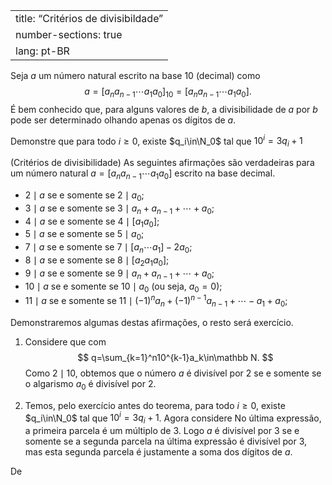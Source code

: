 

---
title: "Critérios de divisibildade"
number-sections: true
lang: pt-BR
---

Seja $a$ um número natural escrito na base $10$ (decimal) como
$$
a=[a_na_{n-1}\cdots a_1a_0]_{10}=[a_na_{n-1}\cdots a_1a_0].
$$
É bem conhecido que, para alguns valores de $b$, a divisibilidade de $a$ por $b$ pode ser determinado olhando apenas os dígitos de $a$.

:::{#exr-}
Demonstre que para todo $i\geq 0$, existe $q_i\in\N_0$ tal que $10^i=3q_i+1$
:::


:::{#thm-}
(Critérios de divisibilidade)
As seguintes afirmações são verdadeiras para um número natural $a=[a_na_{n-1}\cdots a_1a_0]$ escrito na base decimal.


-  $2\mid a$ se e somente se $2\mid a_0$;
-  $3\mid a$ se e somente se $3\mid a_n+a_{n-1}+\cdots+a_0$;
-  $4\mid a$ se e somente se $4\mid [a_1a_0]$;
-  $5\mid a$ se e somente se $5\mid a_0$;
-  $7\mid a$ se e somente se $7\mid [a_n\cdots a_1]-2a_0$;
-  $8\mid a$ se e somente se $8\mid [a_2a_1a_0]$;
-  $9\mid a$ se e somente se $9\mid a_n+a_{n-1}+\cdots+a_0$;
-  $10\mid a$ se e somente se $10\mid a_0$ (ou seja, $a_0=0$);
-  $11\mid a$ se e somente se $11\mid (-1)^na_n+(-1)^{n-1}a_{n-1}+\cdots-a_1+a_0$;

:::


:::{.proof}
Demonstraremos algumas destas afirmações, o resto será exercício.

1. Considere que
\begin{align*}
a&=[a_na_{n-1}\cdots a_1a_0]=\sum_{k=0}^n10^ka_k=10\left(\sum_{k=1}^n10^{k-1}a_k\right)+a_0\\&=10q+a_0
\end{align*}
com
$$
q=\sum_{k=1}^n10^{k-1}a_k\in\mathbb N.
$$
Como $2\mid 10$, obtemos que o número $a$ é divisível por $2$ se e somente se o algarismo $a_0$ é divisível por $2$.

3. Temos, pelo exercício antes do teorema, para todo $i\geq 0$, existe $q_i\in\N_0$ tal que $10^i=3q_i+1$. Agora considere
\begin{align*}
a&=[a_n\cdots a_1a_0]=\sum_{k=0}^n 10^ka_k=\sum_{k=0}^n (3q_k+1)a_k\\&=3\sum_{k=0}^nq_ka_k+
\sum_{k=0}^na_k.
\end{align*}
No última expressão, a primeira parcela é um múltiplo de $3$. Logo $a$ é divisível por $3$ se e somente se a segunda parcela na última expressão é divisível por $3$, mas esta segunda parcela é justamente a soma dos dígitos de $a$.

:::


De
